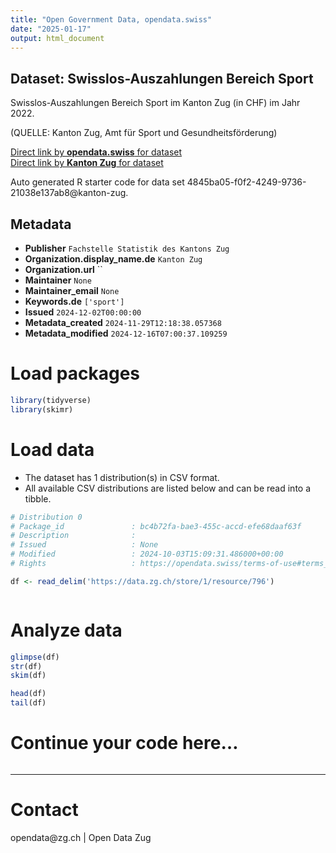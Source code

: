 ```yaml
---
title: "Open Government Data, opendata.swiss"
date: "2025-01-17"
output: html_document
---
```


## Dataset: Swisslos-Auszahlungen Bereich Sport

Swisslos-Auszahlungen Bereich Sport im Kanton Zug (in CHF) im Jahr 2022.

(QUELLE: Kanton Zug, Amt für Sport und Gesundheitsförderung)

[Direct link by **opendata.swiss** for dataset](https://opendata.swiss/de/dataset/swisslos-auszahlungen-bereich-sport)<br>
[Direct link by **Kanton Zug** for dataset](https://www.zg.ch/behoerden/gesundheitsdirektion/statistikfachstelle/themen/16-sport-und-kultur/16-sport)

Auto generated R starter code for data set 4845ba05-f0f2-4249-9736-21038e137ab8@kanton-zug.

## Metadata

- **Publisher** `Fachstelle Statistik des Kantons Zug`
- **Organization.display_name.de** `Kanton Zug`
- **Organization.url** ``
- **Maintainer** `None`
- **Maintainer_email** `None`
- **Keywords.de** `['sport']`
- **Issued** `2024-12-02T00:00:00`
- **Metadata_created** `2024-11-29T12:18:38.057368`
- **Metadata_modified** `2024-12-16T07:00:37.109259`


# Load packages

```r

library(tidyverse)
library(skimr)

```

# Load data

-   The dataset has 1 distribution(s) in CSV format.
-   All available CSV distributions are listed below and can be read into a tibble.

```r

# Distribution 0
# Package_id               : bc4b72fa-bae3-455c-accd-efe68daaf63f
# Description              : 
# Issued                   : None
# Modified                 : 2024-10-03T15:09:31.486000+00:00
# Rights                   : https://opendata.swiss/terms-of-use#terms_by

df <- read_delim('https://data.zg.ch/store/1/resource/796')



```

# Analyze data

```r

glimpse(df)
str(df)
skim(df)

head(df)
tail(df)

```

# Continue your code here...

```r

```

------------------------------------------------------------------------

# Contact

opendata@zg.ch | Open Data Zug
